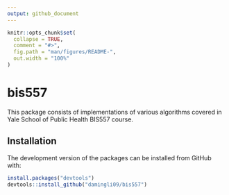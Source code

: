 ```yaml
---
output: github_document
---
```


<!-- README.md is generated from README.Rmd. Please edit that file -->

```r
knitr::opts_chunk$set(
  collapse = TRUE,
  comment = "#>",
  fig.path = "man/figures/README-",
  out.width = "100%"
)
```

# bis557

<!-- badges: start -->
<!-- badges: end -->

This package consists of implementations of various algorithms covered in Yale School of Public Health BIS557 course.

## Installation

The development version of the packages can be installed from GitHub with:

``` r
install.packages("devtools")
devtools::install_github("damingli09/bis557")
```


